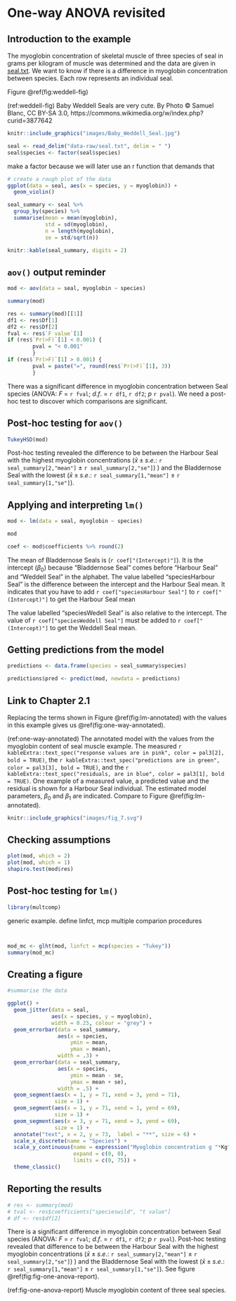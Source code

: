 # One-way ANOVA revisited {#one-way-anova-revisit}

## Introduction to the example
The myoglobin concentration of skeletal muscle of three species of seal in grams per kilogram of muscle was determined and the data are given in [seal.txt](data-raw/seal.text). We want to know if there is a difference in myoglobin concentration between species. Each row represents an individual seal.


Figure \@ref(fig:weddell-fig)

(ref:weddell-fig) Baby Weddell Seals are very cute. By Photo © Samuel Blanc, CC BY-SA 3.0, https://commons.wikimedia.org/w/index.php?curid=3877642

```r
knitr::include_graphics("images/Baby_Weddell_Seal.jpg")
```

```r
seal <- read_delim("data-raw/seal.txt", delim = " ")
seal$species <- factor(seal$species)
```

make a factor because we will later use an r function that demands that



```r
# create a rough plot of the data  
ggplot(data = seal, aes(x = species, y = myoglobin)) +
  geom_violin()

```



```r
seal_summary <- seal %>%
  group_by(species) %>%
  summarise(mean = mean(myoglobin),
            std = sd(myoglobin),
            n = length(myoglobin),
            se = std/sqrt(n))
```

```r
knitr::kable(seal_summary, digits = 2)
```


## `aov()` output reminder

```r
mod <- aov(data = seal, myoglobin ~ species)
```

```r
summary(mod)
```


```r
res <- summary(mod)[[1]]
df1 <- res$Df[1] 
df2 <- res$Df[2]
fval <- res$`F value`[1]
if (res$`Pr(>F)`[1] < 0.001) {
        pval = "< 0.001"
        }
if (res$`Pr(>F)`[1] > 0.001) {
        pval = paste("=", round(res$`Pr(>F)`[1], 3))
        }
```

There was a significant difference in myoglobin concentration between Seal species (ANOVA: $F$ = `r fval`; $d.f.$ = `r df1`, `r df2`; $p$ `r pval`). We need a post-hoc test to discover which comparisons are significant.

## Post-hoc testing for `aov()`
```r
TukeyHSD(mod)
```

Post-hoc testing revealed the difference to be between the Harbour Seal with the highest myoglobin concentrations ($\bar{x} \pm s.e.$: `r seal_summary[2,"mean"]` $\pm$ `r seal_summary[2,"se"]`) ) and the Bladdernose Seal with the lowest ($\bar{x} \pm s.e.$: `r seal_summary[1,"mean"]` $\pm$ `r seal_summary[1,"se"]`). 

## Applying and interpreting `lm()`

```r
mod <- lm(data = seal, myoglobin ~ species)
```


```r
mod
```
```r
coef <- mod$coefficients %>% round(2)

```

The mean of Bladdernose Seals is (`r coef["(Intercept)"]`). It is the intercept ($\beta_{0}$) because "Bladdernose Seal" comes before "Harbour Seal" and "Weddell Seal" in the alphabet.
The value labelled "speciesHarbour Seal" is the difference between the intercept and the Harbour Seal mean. It indicates that you have to add `r coef["speciesHarbour Seal"]` to `r coef["(Intercept)"]` to get the Harbour Seal mean

The value labelled "speciesWedell Seal" is also relative to the intercept. The value of `r coef["speciesWeddell Seal"]` must be added to `r coef["(Intercept)"]` to get the Weddell Seal mean.
 

## Getting predictions from the model


```r
predictions <- data.frame(species = seal_summary$species)
```


```r
predictions$pred <- predict(mod, newdata = predictions)
```

## Link to Chapter 2.1

Replacing the terms shown in Figure \@ref(fig:lm-annotated) with the values in this example gives us \@ref(fig:one-way-annotated).

(ref:one-way-annotated) The annotated model with the values from the myoglobin content of seal muscle example. The measured `r kableExtra::text_spec("response values are in pink", color = pal3[2], bold = TRUE)`, the `r kableExtra::text_spec("predictions are in green", color = pal3[3], bold = TRUE)`, and the `r kableExtra::text_spec("residuals, are in blue", color = pal3[1], bold = TRUE)`. One example of a measured value, a predicted value and the residual is shown for a Harbour Seal individual. The estimated model parameters, $\beta_{0}$ and $\beta_{1}$ are indicated. Compare to Figure \@ref(fig:lm-annotated).

```r
knitr::include_graphics("images/fig_7.svg")
```


## Checking assumptions


```r
plot(mod, which = 2)
plot(mod, which = 1)
shapiro.test(mod$res)
```

## Post-hoc testing for `lm()`

```r
library(multcomp)
```

generic example. define linfct, mcp multiple comparion procedures
```


```


```r
mod_mc <- glht(mod, linfct = mcp(species = "Tukey"))
summary(mod_mc)
```

## Creating a figure

```r
#summarise the data 

ggplot() +
  geom_jitter(data = seal, 
              aes(x = species, y = myoglobin), 
              width = 0.25, colour = "grey") +
  geom_errorbar(data = seal_summary,
                aes(x = species,
                    ymin = mean,
                    ymax = mean),
                width = .3) +
  geom_errorbar(data = seal_summary,
                aes(x = species,
                    ymin = mean - se,
                    ymax = mean + se),
                width = .5) +
  geom_segment(aes(x = 1, y = 71, xend = 3, yend = 71),
               size = 1) +
  geom_segment(aes(x = 1, y = 71, xend = 1, yend = 69),
               size = 1) +
  geom_segment(aes(x = 3, y = 71, xend = 3, yend = 69),
               size = 1) +
  annotate("text", x = 2, y = 73,  label = "**", size = 6) +
  scale_x_discrete(name = "Species") +
  scale_y_continuous(name = expression("Myoglobin concentration g "*Kg^{-1}),
                     expand = c(0, 0),
                     limits = c(0, 75)) +
  theme_classic()
```

## Reporting the results
```r
# res <- summary(mod)
# tval <- res$coefficients["specieswild", "t value"]
# df <- res$df[2]
```


There is a significant difference in myoglobin concentration between Seal species (ANOVA: $F$ = `r fval`; $d.f.$ = `r df1`, `r df2`; $p$ `r pval`). Post-hoc testing revealed that difference to be between the Harbour Seal with the highest myoglobin concentrations ($\bar{x} \pm s.e.$: `r seal_summary[2,"mean"]` $\pm$ `r seal_summary[2,"se"]`) ) and the Bladdernose Seal with the lowest ($\bar{x} \pm s.e.$: `r seal_summary[1,"mean"]` $\pm$ `r seal_summary[1,"se"]`). See figure \@ref(fig:fig-one-anova-report).

(ref:fig-one-anova-report) Muscle myoglobin content of three seal species. 

```r
```


